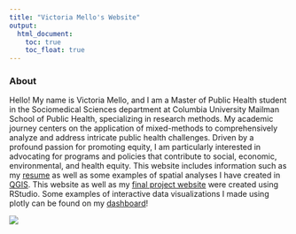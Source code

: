 ```yaml
---
title: "Victoria Mello's Website"
output: 
  html_document:
    toc: true
    toc_float: true
---
```


### About
Hello! My name is Victoria Mello, and I am a Master of Public Health student in the Sociomedical Sciences department at Columbia University Mailman School of Public Health, specializing in research methods. My academic journey centers on the application of mixed-methods to comprehensively analyze and address intricate public health challenges. Driven by a profound passion for promoting equity, I am particularly interested in advocating for programs and policies that contribute to social, economic, environmental, and health equity. This website includes information such as my [resume](resume.html) as well as some examples of spatial analyses I have created in [QGIS](QGIS.html). This website as well as my [final project website](https://nn2477.github.io/p8105-fp-rats.github.io/index.html) were created using RStudio.
Some examples of interactive data visualizations I made using plotly can be found on my [dashboard](dashboard.html)! 


![](images/gradpic.jpg)



